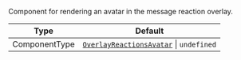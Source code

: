 Component for rendering an avatar in the message reaction overlay.

| Type          | Default                                                                                                                                                                        |
| ------------- | ------------------------------------------------------------------------------------------------------------------------------------------------------------------------------ |
| ComponentType | [`OverlayReactionsAvatar`](https://github.com/GetStream/stream-chat-react-native/blob/develop/package/src/components/MessageOverlay/OverlayReactionsAvatar.tsx) \| `undefined` |
